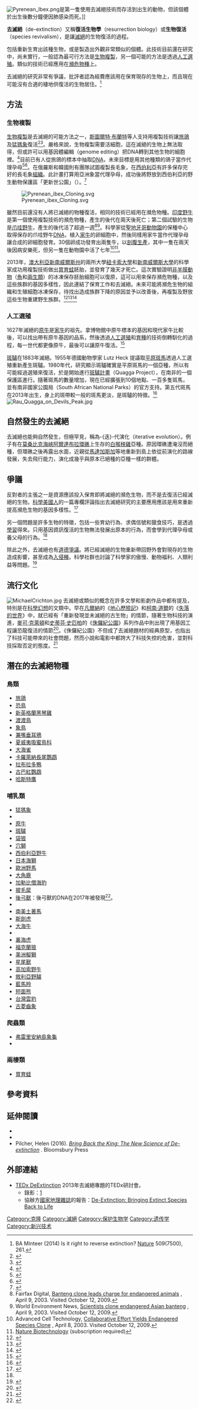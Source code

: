 [[File:Pyrenean_Ibex.png|thumb]]是第一隻使用去滅絕技術而存活到出生的動物，但該個體於出生後數分鐘便因肺感染而死。]]

'''去滅絕'''（de-extinction）又稱'''復活生物學'''（resurrection biology）或'''生物復活'''（species revivalism），是讓[[滅絕|滅絕]]的生物復活的過程。

包括重新生育出該種生物，或是製造出外觀非常類似的個體。此技術目前還在研究中，尚未實行，一般認為最可行方法是[[生物複製|生物複製]]，另一個可能的方法是透過[[人工選殖|人工選殖]]。類似的技術已經應用在[[瀕危物種|瀕危物種]]上。

去滅絕的研究非常有爭議，批評者認為經費應該用在保育現存的生物上，而且現在可能沒有合適的棲地供復活的生物居住。<ref name="minteer_2014">BA Minteer (2014) Is it right to reverse extinction? [[自然_(期刊)|Nature]] 509(7500), 261.</ref>

==方法==

===生物複製===
[[生物複製|生物複製]]是去滅絕的可能方法之一，[[斯圖爾特·布蘭特|斯圖爾特·布蘭特]]等人支持用複製技術讓[[旅鴿|旅鴿]]及[[猛獁象|猛獁象]]復活<ref>{{cite web |url=http://tiger_spot.mapache.org/Biology/extinct2.html |first1=Theresa |last1=Mecklenborg |title=Cloning Extinct Species, Part II |publisher=Tiger_spot.mapache.org |accessdate=February 29, 2012 |archive-url=https://web.archive.org/web/20120222090238/http://tiger_spot.mapache.org/Biology/extinct2.html |archive-date=2012-02-22 |dead-url=yes }}</ref><ref>{{cite web |url=http://rare.longnow.org/projects.html |title=De-extinction projects now under way |publisher=The Long Now Foundation |accessdate=October 12, 2012 |deadurl=yes |archiveurl=https://web.archive.org/web/20121006110831/http://rare.longnow.org/projects.html |archivedate=2012年10月6日 }}</ref>。嚴格來說，生物複製需要活細胞，這在滅絕的生物上無法取得，但或許可以用基因體編輯（genome editing）把DNA轉到其他生物的細胞裡。<ref>{{cite web|url=http://www.npr.org/2015/05/09/404661850/if-science-could-clone-a-mammoth-could-it-save-an-elephant|title=Interview: Beth Shapiro, Author Of 'How To Clone A Mammoth' : NPR|date=9 May 2015|work=NPR.org|access-date=2016-11-27|archive-date=2021-01-08|archive-url=https://web.archive.org/web/20210108220904/https://www.npr.org/2015/05/09/404661850/if-science-could-clone-a-mammoth-could-it-save-an-elephant|dead-url=no}}</ref>目前已有人從旅鴿的標本中抽取[[DNA|DNA]]，未來目標是用其他種類的鴿子當作代理孕母<ref>{{cite web|last=Brand|first=Stewart|title=The dawn of de-extinction. Are you ready?|url=http://www.ted.com/talks/stewart_brand_the_dawn_of_de_extinction_are_you_ready.html|work=Stewart Brand: The dawn of de-extinction. Are you ready?|accessdate=2013-03-23|archive-date=2013-10-04|archive-url=https://web.archive.org/web/20131004220520/http://www.ted.com/talks/stewart_brand_the_dawn_of_de_extinction_are_you_ready.html|dead-url=no}}</ref><ref name="back to life">{{cite web |last=Lewis |first=Tanya |agency=NBCNews.com |url=http://t.nbcnews.com/science/how-bring-extinct-animals-back-life-8C10995683 |title=How to bring extinct animals back to life |date=August 24, 2013 |work=National Geographic|accessdate=23 November 2014}}</ref>。在俄羅斯和韓國則有團隊試圖複製長毛象，在[[西伯利亞|西伯利亞]]有許多保存完好的長毛象[[組織_(生物學)|組織]]。此計畫打算用亞洲象當代理孕母，成功後將野放到西伯利亞的野生動物保護區「更新世公園」（{{lang-ru|Плейстоценовый парк}}）。<ref>{{cite journal |last=Zimmer |first=Carl |year=2013 |title=Bringing Extinct Species Back to Life |journal=National Geographic |volume=233 |pages=33–36 |url=http://ngm.nationalgeographic.com/2013/04/125-species-revival/zimmer-text |accessdate=15 June 2013 |archive-date=2016-12-12 |archive-url=https://web.archive.org/web/20161212002128/http://ngm.nationalgeographic.com/2013/04/125-species-revival/zimmer-text |dead-url=no }}</ref> 

[[File:Pyrenean_ibex_Cloning.svg|thumb]]

雖然目前還沒有人將已滅絕的物種復活，相同的技術已經用在瀕危物種。[[印度野牛|印度野牛]]是第一個使用複製技術的瀕危物種，產生的後代在兩天後死亡；第二個試驗的生物是[[爪哇野牛|爪哇野牛]]，產生的後代活了超過一週<ref>Fairfax Digital, [http://www.smh.com.au/articles/2003/04/08/1049567684834.html Banteng clone leads charge for endangered animals] {{Wayback|url=http://www.smh.com.au/articles/2003/04/08/1049567684834.html |date=20171107175223 }}, April 9, 2003.  Visited October 12, 2009.</ref><ref>World Environment News, [http://www.planetark.org/dailynewsstory.cfm/newsid/20415/story.htm  Scientists clone endangered Asian banteng] {{Wayback|url=http://www.planetark.org/dailynewsstory.cfm/newsid/20415/story.htm |date=20170305001144 }}, April 9, 2003. Visited October 12, 2009.</ref>。科學家從[[聖地牙哥動物園|聖地牙哥動物園]]的保種中心取得保存的爪哇野牛[[DNA|DNA]]，植入[[家牛|家牛]]的卵細胞中，然後同樣用家牛當作代理孕母讓合成的卵細胞發育。30個卵成功發育出兩隻牛，以[[剖腹生產|剖腹生產]]，其中一隻在兩天後因病安樂死，但另一隻在動物園中活了七年<ref>Advanced Cell Technology, [http://www.advancedcell.com/press-release/collaborative-effort-yields-endangered-species-clone Collaborative Effort Yields Endangered Species Clone] {{Wayback|url=http://www.advancedcell.com/press-release/collaborative-effort-yields-endangered-species-clone |date=20061023235648 }}, April 8, 2003.  Visited October 12, 2009.</ref><ref>[http://www.nature.com/nbt/journal/v21/n5/full/nbt0503-473.html Nature Biotechnology] {{Wayback|url=http://www.nature.com/nbt/journal/v21/n5/full/nbt0503-473.html |date=20110524154037 }} (subscription required)</ref>。

2013年，[[澳大利亞|澳大利亞]][[新南威爾斯州|新南威爾斯州]]的兩所大學[[紐卡索大學|紐卡索大學]]和[[新南威爾斯大學|新南威爾斯大學]]的科學家成功用複製技術做出[[胃育蛙|胃育蛙]]胚胎，並發育了幾天才死亡。這次實驗證明[[非羊膜動物|非羊膜動物]]（[[魚|魚]]和[[兩生類|兩生類]]）的冰凍保存胚胎細胞可以復原，這可以用來保存瀕危物種，以及這些族群的基因多樣性，因此連結了保育工作和去滅絕。未來可能將瀕危生物的組織和生殖細胞冰凍保存，待找出造成族群下降的原因並予以改善後，再複製及野放這些生物重建野生族群。<ref>{{cite journal |last1=Lawson|first1=Bianca |last2=Clulow |first2=Mahony |title=Towards Gene Banking Amphibian Maternal Germ Lines: Short-Term Incubation, Cryoprotectant Tolerance and Cryopreservation of Embryonic Cells of the Frog, Limnodynastes peronii |journal=PLoS ONE |year=2013 |volume=8 |issue=4 |pages=e60760.doi:10.1371/journal.pone.0060760 |doi=10.1371/journal.pone.0060760 |pmid=23577155 |pmc=3618038}}</ref><ref>{{cite journal |last1=Kouba |first1=Andrew |last2=Lloyd |first2=RE |last3=Houck |first3=ML |last4=Silla |first4=AJ |last5=Calatayud |first5=N |last6=Trudeau |first6=VL |last7=Clulow |first7=J |last8=Molinia |first8=F |last9=Langhorne |first9=C |last10=Vance |first10=C |last11=Arregui |first11=L |last12=Germano |first12=J |last13=Lermen |first13=D |last14=Della |first14=Togna, G.|title=Emerging trends for biobanking amphibian genetic resources: The hope, reality and challenges for the next decade |journal=Biological Conservation |year=2013 |volume=164 |pages=10–21 |doi=10.1016/j.biocon.2013.03.010}}</ref><ref>{{cite journal |last1=Clulow |first1=John |last2=Clulow |first2=S |last3=Jitong |first3=G |last4=French |first4=AJ |last5=Mahony |first5=MJ |last6=Archer |first6=Michael |last7=M|title=Optimisation of an oviposition protocol employing human chorionic and pregnant mare serum gonadotropins in the Barred Frog Mixophyes fasciolatus (Myobatrachidae) |journal=Reproductive Biology and Endocrinology 10:60. |year=2013 |volume=10 |pages=60 |doi=10.1186/1477-7827-10-60}}</ref>

===人工選殖===
1627年滅絕的[[原牛|原牛]]是[[家牛|家牛]]的祖先。拿博物館中原牛標本的基因和現代家牛比較後，可以找出帶有原牛基因的品系，然後透過[[人工選殖|人工選殖]]和[[育種|育種]]的技術倒轉馴化的過程，每一世代都更像原牛，最後可以讓原牛復活。<ref name="Breeding Ancient Cattle Back from Extinction">{{cite news|url=http://www.time.com/time/health/article/0,8599,1961918,00.html|title=Breeding Ancient Cattle Back from Extinction|date=12 February 2010|work=TIME.com|accessdate=23 November 2014|archive-date=2013-08-17|archive-url=https://web.archive.org/web/20130817103006/http://www.time.com/time/health/article/0,8599,1961918,00.html|dead-url=yes}}</ref>

[[斑驢|斑驢]]在1883年滅絕。1955年德國動物學家 Lutz Heck 提議取[[平原斑馬|平原斑馬]]透過人工選殖重新產生斑驢。1980年代，研究顯示斑驢確實是平原斑馬的一個亞種，所以有可能經過選殖來復活，於是開始進行[[斑驢計畫|斑驢計畫]]（Quagga Project），在南非的一個保護區進行。隨著斑馬的數量增加，現在已經擴張到10個地點、一百多隻斑馬，並有南非國家公園局（South African National Parks）的官方支持。第五代斑馬在2013年出生，身上的斑帶較一般的斑馬更淡，是斑驢的特徵。<ref name="Zebra cousin became extinct 100 years ago. Now, it's back">{{cite news|url=http://www.cnn.com/2016/01/25/africa/quagga-project-zebra-conservation-extinct-south-africa/index.html|title=Zebra cousin became extinct 100 years ago. Now, it's back|date=27 January 2016|work=CNN|accessdate=27 January 2016|archive-date=2016-09-21|archive-url=https://web.archive.org/web/20160921130521/http://www.cnn.com/2016/01/25/africa/quagga-project-zebra-conservation-extinct-south-africa/index.html|dead-url=no}}</ref>
[[File:Rau_Quagga_on_Devils_Peak.jpg|thumb]]

==自然發生的去滅絕==
去滅絕也能夠自然發生，但極罕見，稱為-{迭}-代演化（iterative evolution）。例子有在[[莫桑比克海峽|莫桑比克海峽]][[阿爾達布拉環礁|阿爾達布拉環礁]]上生存的[[白喉秧雞|白喉秧雞]]亞種。原因環礁遭淹沒而絕種，但環礁之後再露出水面，近親從[[馬達加斯加|馬達加斯加]]等地重新到島上依從前演化的路線發展，失去飛行能力，演化成幾乎與原本已絕種的亞種一樣的群體。

==爭議==

反對者的主張之一是資源應該投入保育即將滅絕的瀕危生物，而不是去復活已經滅絕的生物。[[科學美國人|科學美國人]]的一篇專欄評論指出去滅絕研究的主要應用應該是用來重新提高瀕危生物的基因多樣性。<ref name="Guardian1">{{cite news | url=http://www.guardian.co.uk/environment/nature-up/2013/jun/07/deextinction-critics-scientific-american | title=De-extinction critics at Scientific American have missed the point | publisher=Guardian | accessdate=2013-06-07 | location=London | first=Adam | last=Welz | date=June 7, 2013 | archive-date=2013-06-16 | archive-url=https://web.archive.org/web/20130616191135/http://www.guardian.co.uk/environment/nature-up/2013/jun/07/deextinction-critics-scientific-american | dead-url=no }}</ref>

另一個問題是許多生物的特徵，包括一些育幼行為、求偶信號和獵食技巧，是透過[[學習|學習]]得來。只用基因資訊復活的生物無法發展出原本的行為，而會學到代理孕母或養父母的行為。<ref name="back to life"/>

除此之外，去滅絕也有[[生物倫理學|道德爭議]]。將已經滅絕的生物重新帶回野外會對現存的生物造成影響，甚至成為[[入侵種|入侵種]]。科學社群也討論了科學家的傲慢、動物福利、人類利益等問題。<ref>{{cite journal|last1=Sandler|first1=Robert|title=The ethics of reviving long extinct species|url=https://archive.org/details/sim_conservation-biology_2014-04_28_2/page/354|journal=Conservation Biology|date=2014|volume=28|issue=2|pages=354–356|doi=10.1111/cobi.12198}}<!--|accessdate=5 July 2015--></ref>

== 流行文化 ==
[[File:MichaelCrichton.jpg|thumb]]
去滅絕或類似的概念在許多文學和影劇作品中都有提及，特別是在[[科學幻想|科學幻想]]的文類中。早在[[凡爾納|凡爾納]]的《[[地心歷險記|地心歷險記]]》和[[柯南·道爾|柯南·道爾]]的《[[失落的世界|失落的世界]]》中，就已經有「重新發現並未滅絕的古生物」的情節，隨著生物科技的演進，[[麥可·克萊頓|麥可·克萊頓]]和[[史蒂芬·史匹柏|史蒂芬·史匹柏]]的《[[侏儸紀公園|侏儸紀公園]]》系列作品中則出現了用基因工程讓恐龍復活的情節<ref>{{cite web|author=José Manuel Nieves|title=Clonacion terapéutica y reproductiva|url=https://www.youtube.com/watch?v=2FQ45L87ZYo|publisher=ABC|location=Madrid|date=2013-08-11|access-date=2015-12-07|language=es|archive-date=2017-04-15|archive-url=https://web.archive.org/web/20170415081516/https://www.youtube.com/watch?v=2FQ45L87ZYo|dead-url=no}}</ref>。《侏儸紀公園》不但成了去滅絕題材的經典原型，也指出了科技可能帶來的社會問題，然而小說和電影中都誇大了科技失控的危害，並對科技採取否定的態度。<ref>{{cite web|author=Javier Salas|title=Siete obstáculos que frenan la resurrección de especies extintas|url=http://esmateria.com/2013/04/04/siete-obstaculos-que-frenan-la-resurreccion-de-especies-extinguidas/|publisher=esmateria.com|date=2013-04-04|access-date=2015-12-05|language=es|archive-date=2020-10-29|archive-url=https://web.archive.org/web/20201029021758/http://esmateria.com/2013/04/04/siete-obstaculos-que-frenan-la-resurreccion-de-especies-extinguidas/|dead-url=no}}</ref>

==潛在的去滅絕物種==

===鳥類===
* [[旅鴿|旅鴿]]
* [[恐鳥|恐鳥]]
* [[新英格蘭黑琴雞|新英格蘭黑琴雞]]
* [[渡渡鳥|渡渡鳥]]
* [[象鳥|象鳥]]
* [[兼嘴垂耳鴉|兼嘴垂耳鴉]]
* [[夏威夷吸蜜鳥科|夏威夷吸蜜鳥科]]
* [[大海雀|大海雀]]
* [[卡羅萊納長尾鸚鵡|卡羅萊納長尾鸚鵡]]
* [[拉布拉多鴨|拉布拉多鴨]]
* [[古巴紅鸚鵡|古巴紅鸚鵡]]
* [[哈斯特鷹|哈斯特鷹]]

===哺乳類===
* [[猛獁象|猛獁象]]
* {{link-en|庇里牛斯山北山羊|Pyrenean ibex}}
* [[原牛|原牛]]
* [[斑驢|斑驢]]
* [[袋狼|袋狼]]
* [[穴獅|穴獅]]
* [[西伯利亞野牛|西伯利亞野牛]]
* [[日本海獅|日本海獅]]
* [[歐洲野馬|歐洲野馬]]
* [[大角鹿|大角鹿]]
* [[加勒比僧海豹|加勒比僧海豹]]
* [[披毛犀|披毛犀]]
* [[後弓獸|後弓獸]]：後弓獸的DNA在2017年被發現<ref>{{cite web |url=https://www.cnn.com/2017/06/27/world/extinct-animal-ungulate-macrauchenia-darwin-tree-of-life/index.html |title=DNA solves ancient animal riddle that Darwin couldn't |last=Strickland |first=Ashley |date=June 27, 2017 |website=CNN |access-date=January 23, 2020 |archive-date=2020-12-24 |archive-url=https://web.archive.org/web/20201224194558/https://www.cnn.com/2017/06/27/world/extinct-animal-ungulate-macrauchenia-darwin-tree-of-life/index.html |dead-url=no }}</ref>。
* {{link-en|磨齒獸|Mylodon}}
* [[南美土著馬|南美土著馬]]
* [[斯劍虎|斯劍虎]]
* [[大海牛|大海牛]]
* {{link-en|沙塔氏孽子獸|Nothrotheriops}}
* [[裏海虎|裏海虎]]
* [[福克蘭狼|福克蘭狼]]
* [[美洲擬獅|美洲擬獅]]
* [[星尾獸|星尾獸]]
* [[高加索野牛|高加索野牛]]
* [[敘利亞野驢|敘利亞野驢]]
* [[藍馬羚|藍馬羚]]
* [[短面熊|短面熊]]
* [[台灣雲豹|台灣雲豹]]
* [[古菱齒象|古菱齒象]]

===爬蟲類===
* [[加拉巴哥象龜|弗雷里安納島象龜]] 
* {{link-en|杜歐高武趾虎|Hoplodactylus delcourti}}
===兩棲類===
* [[胃育蛙|胃育蛙]]

==參考資料==
{{Reflist|30em}}

==延伸閱讀==
* {{cite book|last1=O'Connor|first1=M.R.|title=Resurrection Science: Conservation, De-Extinction and the Precarious Future of Wild Things|date=2015|publisher=St. Martin's Press|location=New York|isbn=9781137279293|url=http://us.macmillan.com/resurrectionscience/mroconnor|archive-url=https://archive.today/20160704211818/http://us.macmillan.com/resurrectionscience/mroconnor|url-status=dead|archive-date=2016-07-04}}
* {{cite book|last1=Shapiro|first1=Beth|title=How to Clone a Mammoth: The Science of De-Extinction|date=2015|publisher=Princeton University Press|location=Princeton, NJ|isbn=9780691157054|url=https://archive.org/details/howtoclonemammot0000shap|url-access=registration}}
* Pilcher, Helen (2016). ''[https://www.bloomsbury.com/uk/bring-back-the-king-9781472912251/ Bring Back the King: The New Science of De-extinction] {{Webarchive|url=https://web.archive.org/web/20210507013317/https://www.bloomsbury.com/uk/bring-back-the-king-9781472912251/ |date=2021-05-07 }}''. Bloomsbury Press  {{ISBN|9781472912251}}

==外部連結==
* [http://tedxdeextinction.org/ TEDx DeExtinction] {{Wayback|url=http://tedxdeextinction.org/ |date=20210118123558 }} 2013年去滅絕專題的TEDx研討會。
** 錄影：[http://longnow.org/revive/events/tedxdeextinction/tedxdeextinction-2013] {{Wayback|url=http://longnow.org/revive/events/tedxdeextinction/tedxdeextinction-2013 |date=20160412152432 }}
** 協辦方[[國家地理雜誌|國家地理雜誌]]的報告：[https://web.archive.org/web/20130513035532/http://www.nationalgeographic.com/deextinction/ De-Extinction: Bringing Extinct Species Back to Life]

{{portal box|灭绝与濒危物种}}

[[Category:克隆|Category:克隆]]
[[Category:滅絕|Category:滅絕]]
[[Category:保护生物学|Category:保护生物学]]
[[Category:遗传学|Category:遗传学]]
[[Category:新兴技术|Category:新兴技术]]